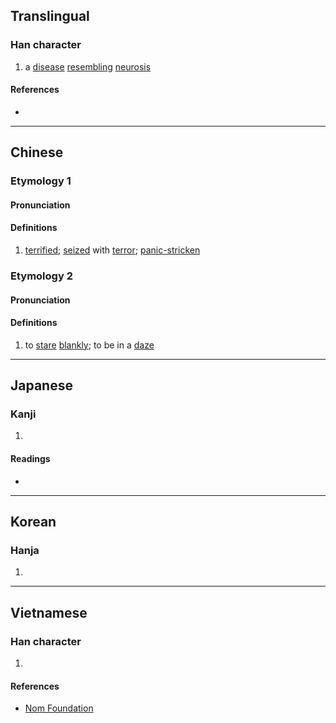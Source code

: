 {{character info/new}}
==Translingual==

===Han character===
{{Han char|rn=61|rad=心|as=05|sn=8|four=91011|canj=PMYM|ids=⿰忄正}}

# a [[disease]] [[resembling]] [[neurosis]]

====References====
* {{Han ref|kx=0380.140|dkj=10445|dj=0708.140|hdz=42283.050|uh=6014|ud=24596|bh=A9C3|bd=43459}}

----

==Chinese==
{{zh-forms}}

===Etymology 1===
====Pronunciation====
{{zh-pron
|m=zhēng
|c=zing1
|md=
|mn=qz,xm,zz:cheng
|w=
|mc=y
|oc=y
|cat=
}}

====Definitions====
{{zh-hanzi}}

# [[terrified]]; [[seize]]d with [[terror]]; [[panic-stricken]]

===Etymology 2===
====Pronunciation====
{{zh-pron
|m=zhèng
|c=zing1
|md=
|w=
|cat=
}}

====Definitions====
{{zh-hanzi}}

# {{lb|zh|dialect}} to [[stare]] [[blankly]]; to be in a [[daze]]

----

==Japanese==

===Kanji===
{{ja-kanji|grade=|rs=心05}}

# {{defn|lang=ja|sort=心05}}

====Readings====
* {{ja-readings|on=[[せい]] (sei), [[しょう]] (shō)|kun=[[おそれあわてる]] (osoreawateru)}}

----

==Korean==

===Hanja===
{{ko-hanja|hangeul=정|eumhun=|rv=jeong|mr=chŏng|y=ceng}}

# {{defn|lang=ko|sort=心05}}

----

==Vietnamese==

===Han character===
{{vi-readings|rs=心05|hanviet=chinh}}

# {{defn|lang=vi|sort=心05}}

====References====
* [http://nomfoundation.org/common/nom_details.php?codepoint=6014 Nom Foundation]